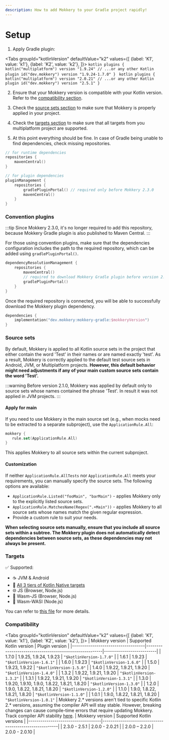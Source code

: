 ```yaml
---
description: How to add Mokkery to your Gradle project rapidly!
---
```



# Setup

1. Apply Gradle plugin:

<Tabs
  groupId="kotlinVersion"
  defaultValue="k2"
  values={[
    {label: 'K1', value: 'k1'},
    {label: 'K2', value: 'k2'},
  ]}>
  <TabItem value="k1">
      ```kotlin
      plugins {
          kotlin("multiplatform") version "1.9.24" // ...or any other Kotlin plugin
          id("dev.mokkery") version "1.9.24-1.7.0"
      }
      ```
 </TabItem>
  <TabItem value="k2">
      ```kotlin
      plugins {
          kotlin("multiplatform") version "2.0.21" // ...or any other Kotlin plugin
          id("dev.mokkery") version "2.5.1"
      }
      ```
  </TabItem>
</Tabs>


2. Ensure that your Mokkery version is compatible with your Kotlin version. Refer to the [compatibility section](#compatibility).

3. Check the [source sets section](#source-sets) to make sure that Mokkery is properly applied in your project.

4. Check the [targets section](#targets) to make sure that all targets from you multiplatform project are supported.

5. At this point everything should be fine. In case of Gradle being unable to find dependencies, check missing repositories.

```kotlin
// for runtime dependencies
repositories {
    mavenCentral()
}
```
```kotlin
// for plugin dependencies
pluginManagement {
    repositories {
        gradlePluginPortal() // required only before Mokkery 2.3.0
        mavenCentral()
    }
}
```


### Convention plugins

:::tip
Since Mokkery 2.3.0, it's no longer required to add this repository, because Mokkery Gradle plugin is also published to Maven Central.
:::

For those using convention plugins, make sure that the dependencies configuration includes the path to the required repository, which can be added using `gradlePluginPortal()`.

```kotlin
dependencyResolutionManagement {
    repositories {
        mavenCentral()
        // required to download Mokkery Gradle plugin before version 2.3.0
        gradlePluginPortal()
    }
}
```

Once the required repository is connected, you will be able to successfully download the Mokkery plugin dependency.

```kotlin
dependencies {
    implementation("dev.mokkery:mokkery-gradle:$mokkeryVersion")
}
```

### Source sets

By default, Mokkery is applied to all Kotlin source sets in the project that either contain the word 'Test' in their names or are named exactly 'test'.
As a result, Mokkery is correctly applied to the default test source sets in Android, JVM, or Multiplatform projects.
**However, this default behavior might need adjustments if any of your main custom source sets contain the word 'Test'.**

:::warning
Before version 2.1.0, Mokkery was applied by default only to source sets whose names contained the phrase 'Test'.
In result it was not applied in JVM projects.
:::

#### Apply for main

If you need to use Mokkery in the main source set (e.g., when mocks need to be extracted to a separate subproject), use the `ApplicationRule.All`:
```kotlin
mokkery {
   rule.set(ApplicationRule.All)
}
```
This applies Mokkery to all source sets within the current subproject.

#### Customization

If neither `ApplicationRule.AllTests` nor `ApplicationRule.All` meets your requirements, you can manually specify the source sets. The following options are available:
* `ApplicationRule.Listed("fooMain", "barMain")` - applies Mokkery only to the explicitly listed source sets.
* `ApplicationRule.MatchesName(Regex(".+Main"))` - applies Mokkery to all source sets whose names match the given regular expression.
* Provide a custom rule to suit your needs.

**When selecting source sets manually, ensure that you include all source sets within a subtree.
The Mokkery plugin does not automatically detect dependencies between source sets, as these dependencies may not always be present.**

### Targets

✅ Supported:
- ☕ JVM & Android
- 🔧 [All 3 tiers of Kotlin Native targets](https://kotlinlang.org/docs/native-target-support.html)
- 🌐 JS (Browser, Node.js)
- 🧪 Wasm-JS (Browser, Node.js)
- 🧪 Wasm-WASI (Node.js)

You can refer to [this file](https://github.com/lupuuss/Mokkery/blob/master/build-mokkery/src/main/kotlin/mokkery-multiplatform.gradle.kts) for more details.

### Compatibility

<Tabs
  groupId="kotlinVersion"
  defaultValue="k2"
  values={[
    {label: 'K1', value: 'k1'},
    {label: 'K2', value: 'k2'},
  ]}>
  <TabItem value="k1">
      | Mokkery version                  	 | Supported Kotlin version                               | Plugin version           |
      |------------------------------------|--------------------------------------------------------|--------------------------|
      | 1.7.0 	                            | 1.9.25, 1.9.24, 1.9.23	                                        | `"$kotlinVersion-1.7.0"` |
      | 1.6.1 	                            | 1.9.23                                                 | `"$kotlinVersion-1.6.1"` |
      | 1.6.0 	                            | 1.9.23                                                 | `"$kotlinVersion-1.6.0"` |
      | 1.5.0 	                            | 1.9.23, 1.9.22	                                        | `"$kotlinVersion-1.5.0"` |
      | 1.4.0 	                            | 1.9.22, 1.9.21, 1.9.20 	                               | `"$kotlinVersion-1.4.0"` |
      | 1.3.2 	                            | 1.9.22, 1.9.21, 1.9.20  	                              | `"$kotlinVersion-1.3.2"` |
      | 1.3.1 	                            | 1.9.22, 1.9.21, 1.9.20                                 | `"$kotlinVersion-1.3.1"` |
      | 1.3.0 	                            | 1.9.20, 1.9.10, 1.9.0, 1.8.22, 1.8.21, 1.8.20        	 | `"$kotlinVersion-1.3.0"` |
      | 1.2.0 	                            | 1.9.0, 1.8.22, 1.8.21, 1.8.20 	                        | `"$kotlinVersion-1.2.0"` |
      | 1.1.0 	                            | 1.9.0, 1.8.22, 1.8.21, 1.8.20 	                        | `"$kotlinVersion-1.1.0"` |
      | 1.0.1 	                            | 1.9.0, 1.8.22, 1.8.21, 1.8.20 	                        | `"$kotlinVersion-1.0.1"` |
  </TabItem>
  <TabItem value="k2">
      <Admonition type="warning">
          Mokkery 2.* versions aren't tied to specific Kotlin 2.* versions, assuming the compiler API will stay stable.
          However, breaking changes can cause compile-time errors that require updating Mokkery.
          Track compiler API stability [here](https://youtrack.jetbrains.com/issue/KT-49508/Stabilize-the-K2-Compiler-Plugin-API).
      </Admonition>
      | Mokkery version                  	 | Supported Kotlin versions                            |
      |------------------------------------|--------------------------------------------------------|
      | 2.3.0 - 2.5.1                      | 2.0.0 - 2.0.21                                       |
      | 2.0.0 – 2.2.0                        | 2.0.0 - 2.0.10                                       |
  </TabItem>
</Tabs>
